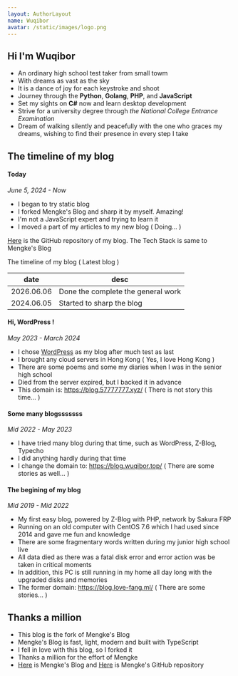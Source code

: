 ```yaml
---
layout: AuthorLayout
name: Wuqibor
avatar: /static/images/logo.png
---
```



## Hi <Twemoji emoji="waving hand" /> I'm Wuqibor

- An ordinary high school test taker from small towm
- With dreams as vast as the sky
- It is a dance of joy for each keystroke and shoot
- Journey through the **Python**, **Golang**, **PHP**, and **JavaScript**
- Set my sights on **C#** now and learn desktop development
- Strive for a university degree through *the National College Entrance Examination*
- Dream of walking silently and peacefully with the one who graces my dreams, wishing to find their presence in every step I take


<SocialAccounts />

## The timeline of my blog

#### Today

_June 5, 2024 - Now_

- I began to try static blog
- I forked Mengke's Blog and sharp it by myself. Amazing!
- I'm not a JavaScript expert and trying to learn it
- I moved a part of my articles to my new blog ( Doing... )

[Here](https://github.com/Sunakier/blog/) is the GitHub repository of my blog. The Tech Stack is same to Mengke's Blog

The timeline of my blog ( Latest blog )

| date       | desc                               |
|------------|------------------------------------|
| 2026.06.06 | Done the complete the general work |
| 2024.06.05 | Started to sharp the blog          |


#### Hi, WordPress !

_May 2023 - March 2024_

- I chose [WordPress](https://wordpress.com/) as my blog after much test as last
- I brought any cloud servers in Hong Kong ( Yes, I love Hong Kong )
- There are some poems and some my diaries when I was in the senior high school
- Died from the server expired, but I backed it in advance
- This domain is: https://blog.57777777.xyz/ ( There is not story this time... )


#### Some many blogsssssss

_Mid 2022 - May 2023_

- I have tried many blog during that time, such as WordPress, Z-Blog, Typecho
- I did anything hardly during that time
- I change the domain to: https://blog.wuqibor.top/ ( There are some stories as well... )


#### The begining of my blog

_Mid 2019 - Mid 2022_

- My first easy blog, powered by Z-Blog with PHP, network by Sakura FRP
- Running on an old computer with CentOS 7.6 which I had used since 2014 and gave me fun and knowledge
- There are some fragmentary words written during my junior high school live
- All data died as there was a fatal disk error and error action was be taken in critical moments
- In addition, this PC is still running in my home all day long with the upgraded disks and memories
- The former domain: https://blog.love-fang.ml/ ( There are some stories... )


## Thanks a million

- This blog is the fork of Mengke's Blog
- Mengke's Blog is fast, light, modern and built with TypeScript
- I fell in love with this blog, so I forked it
- Thanks a million for the effort of Mengke
- [Here](https://www.mengke.me/) is Mengke's Blog and [Here](https://github.com/mk965/mengke.me) is Mengke's GitHub repository
